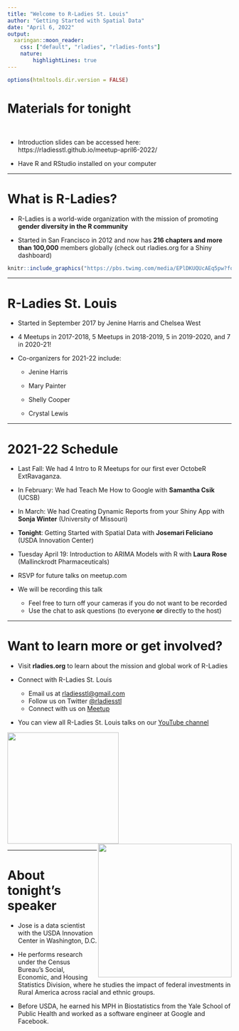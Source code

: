---
title: "Welcome to R-Ladies St. Louis"
author: "Getting Started with Spatial Data"
date: "April 6, 2022"
output:
  xaringan::moon_reader:
    css: ["default", "rladies", "rladies-fonts"]
    nature: 
        highlightLines: true
---

```{r setup, include=FALSE}
options(htmltools.dir.version = FALSE)
```

# Materials for tonight 

<br>

- Introduction slides can be accessed here: https://rladiesstl.github.io/meetup-april6-2022/

- Have R and RStudio installed on your computer

---

# What is R-Ladies?

- R-Ladies is a world-wide organization with the mission of promoting **gender diversity in the R community**  

- Started in San Francisco in 2012 and now has **216 chapters and more than 100,000** members globally (check out rladies.org for a Shiny dashboard)

```{r, echo=FALSE, fig.align="center", out.width='70%'}
knitr::include_graphics("https://pbs.twimg.com/media/EPlDKUQUcAEq5pw?format=jpg&name=small")

```

---

# R-Ladies St. Louis 

* Started in September 2017 by Jenine Harris and Chelsea West 

* 4 Meetups in 2017-2018, 5 Meetups in 2018-2019, 5 in 2019-2020, and 7 in 2020-21!

* Co-organizers for 2021-22 include:

  - Jenine Harris 
    
  - Mary Painter  
    
  - Shelly Cooper 
    
  - Crystal Lewis
  
---
  
# 2021-22 Schedule

  - Last Fall: We had 4 Intro to R Meetups for our first ever OctobeR ExtRavaganza. 
  
  - In February: We had Teach Me How to Google with **Samantha Csik** (UCSB)
  
  - In March: We had Creating Dynamic Reports from your Shiny App with **Sonja Winter** (University of Missouri)
  
  - **Tonight**: Getting Started with Spatial Data with **Josemari Feliciano** (USDA Innovation Center)
  
  - Tuesday April 19: Introduction to ARIMA Models with R with **Laura Rose** (Mallinckrodt Pharmaceuticals)
    
* RSVP for future talks on meetup.com

* We will be recording this talk
  
    - Feel free to turn off your cameras if you do not want to be recorded
    - Use the chat to ask questions (to everyone **or** directly to the host)

---

# Want to learn more or get involved?

- Visit **rladies.org** to learn about the mission and global work of R-Ladies 

- Connect with R-Ladies St. Louis 
    + Email us at <a href = "mailto:rladiesstl@gmail.com">rladiesstl@gmail.com</a> 
    + Follow us on Twitter <a href="https://twitter.com/RLadiesSTL">@rladiesstl</a>
    + Connect with us on <a href="https://www.meetup.com/R-Ladies-St-Louis/">Meetup</a>
    
- You can view all R-Ladies St. Louis talks on our [YouTube channel](https://www.youtube.com/channel/UCQ7DcXWJm3es06U7lGmBDkw)
    
<img src = "https://github.com/rladies/branding-materials/blob/main/logo/R-LadiesGlobal_RBG_online_LogoOnly.png?raw=true" width = 250/>
<img src = "https://media.giphy.com/media/3o7abBphHJngINCHio/giphy.gif" width = "300" align = "right"/>

---

# About tonight's speaker

- Jose is a data scientist with the USDA Innovation Center in Washington, D.C. 

- He performs research under the Census Bureau's Social, Economic, and Housing Statistics Division, where he studies the impact of federal investments in Rural America across racial and ethnic groups. 

- Before USDA, he earned his MPH in Biostatistics from the Yale School of Public Health and worked as a software engineer at Google and Facebook.
